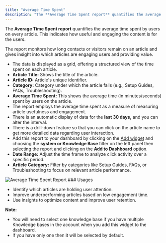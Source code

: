```yaml
---
title: "Average Time Spent"
description: "The **Average Time Spent report** quantifies the average time spent by users on every article. This indicates how useful and engaging the content is f..."
---
```


The **Average Time Spent report** quantifies the average time spent by users on every article. This indicates how useful and engaging the content is for the users.

The report monitors how long contacts or visitors remain on an article and gives insight into which articles are engaging users and providing value.

*   The data is displayed as a grid, offering a structured view of the time spent on each article.
*   **Article Title:** Shows the title of the article.
*   **Article ID:** Article's unique identifier.
*   **Category:** Category under which the article falls (e.g., Setup Guides, FAQs, Troubleshooting).
*   **Average Time Spent:** This shows the average time (in minutes/seconds) spent by users on the article.
*   The report employs the average time spent as a measure of measuring article usefulness and engagement.
*   There is an automatic display of data for the **last 30 days,** and you can alter the interval.
*   There is a drill-down feature so that you can click on the article name to get more detailed data regarding user interaction.
*   Add this report to your dashboard by clicking on the [Add widget](https://support.salesmate.io/hc/en-us/articles/360049849771-Manage-widgets-and-filters) and choosing the **system or Knowledge Base** filter on the left panel then selecting the report and clicking on the **Add to Dashboard** option.
*   **Date Range:** Adjust the time frame to analyze click activity over a specific period.
*   **Article Category:** Filter by categories like Setup Guides, FAQs, or Troubleshooting to focus on relevant article performance.

<img src="https://support.salesmate.io/hc/article_attachments/47643581416857" alt="Average Time Spent Report" />
### Usages

*   Identify which articles are holding user attention.
*   Improve underperforming articles based on low engagement time.
*   Use insights to optimize content and improve user retention.

<Note>


**Note:**

*   You will need to select one knowledge base if you have multiple Knowledge bases in the account when you add this widget to the dashboard.
*   If you have only one then it will be selected by default.


</Note>